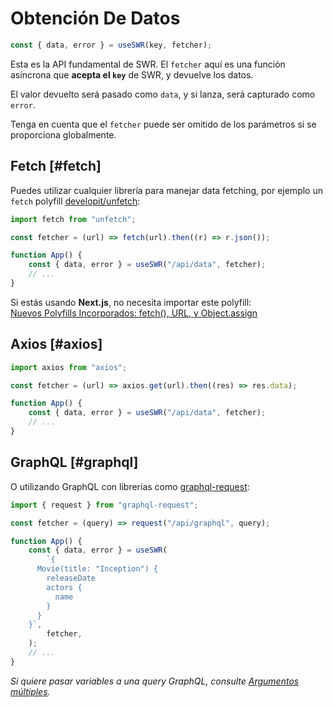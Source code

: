 
# Obtención De Datos

```js
const { data, error } = useSWR(key, fetcher);
```

Esta es la API fundamental de SWR. El `fetcher` aquí es una función asíncrona que **acepta el `key`** de SWR,
y devuelve los datos.

El valor devuelto será pasado como `data`, y si lanza, será capturado como `error`.

<Callout emoji="💡">
    Tenga en cuenta que el <code>fetcher</code> puede ser omitido de los parámetros si se
    <Link href="/docs/global-configuration">proporciona globalmente</Link>.
</Callout>

## Fetch [#fetch]

Puedes utilizar cualquier librería para manejar data fetching, por ejemplo un `fetch` polyfill [developit/unfetch](https://github.com/developit/unfetch):

```js
import fetch from "unfetch";

const fetcher = (url) => fetch(url).then((r) => r.json());

function App() {
    const { data, error } = useSWR("/api/data", fetcher);
    // ...
}
```

<Callout emoji="💡">
    Si estás usando <strong>Next.js</strong>, no necesita importar este polyfill:
    <br />
    <a target="_blank" rel="noopener" href="https://nextjs.org/blog/next-9-1-7#new-built-in-polyfills-fetch-url-and-objectassign">
        Nuevos Polyfills Incorporados: fetch(), URL, y Object.assign
    </a>
</Callout>

## Axios [#axios]

```js
import axios from "axios";

const fetcher = (url) => axios.get(url).then((res) => res.data);

function App() {
    const { data, error } = useSWR("/api/data", fetcher);
    // ...
}
```

## GraphQL [#graphql]

O utilizando GraphQL con librerías como [graphql-request](https://github.com/prisma-labs/graphql-request):

```js
import { request } from "graphql-request";

const fetcher = (query) => request("/api/graphql", query);

function App() {
    const { data, error } = useSWR(
        `{
      Movie(title: "Inception") {
        releaseDate
        actors {
          name
        }
      }
    }`,
        fetcher,
    );
    // ...
}
```

_Si quiere pasar variables a una query GraphQL, consulte [Argumentos múltiples](/docs/arguments)._
